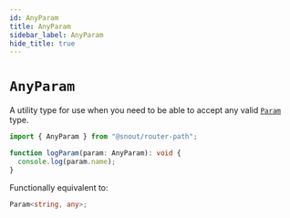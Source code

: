 ```yaml
---
id: AnyParam
title: AnyParam
sidebar_label: AnyParam
hide_title: true
---
```


# `AnyParam`

A utility type for use when you need to be able to accept any valid [`Param`]
type.

[`param`]: Param.mdx

```ts no-transpile
import { AnyParam } from "@snout/router-path";

function logParam(param: AnyParam): void {
  console.log(param.name);
}
```

Functionally equivalent to:

```ts no-transpile
Param<string, any>;
```
